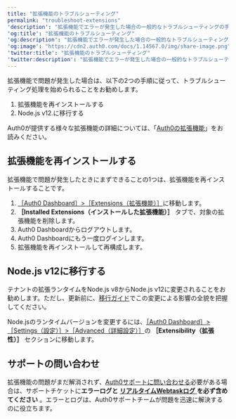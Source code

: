 ---
title: "拡張機能のトラブルシューティング"
permalink: "troubleshoot-extensions"
'description': "拡張機能でエラーが発生した場合の一般的なトラブルシューティングの手順について説明します。"
'og:title': "拡張機能のトラブルシューティング"
'og:description': "拡張機能でエラーが発生した場合の一般的なトラブルシューティングの手順について説明します。"
'og:image': "https://cdn2.auth0.com/docs/1.14567.0/img/share-image.png"
'twitter:title': "拡張機能のトラブルシューティング"
'twitter:description': "拡張機能でエラーが発生した場合の一般的なトラブルシューティングの手順について説明します。"
---

拡張機能で問題が発生した場合は、以下の2つの手順に従って、トラブルシューティング処理を始められることをお勧めします。

1. 拡張機能を再インストールする
2. Node.js v12.に移行する

Auth0が提供する様々な拡張機能の詳細については、「[Auth0の拡張機能](/ja-jp/customize/extensions)」をお読みください。

## 拡張機能を再インストールする

拡張機能で問題が発生したときにまずできることの1つは、拡張機能を再インストールすることです。

1. [［Auth0 Dashboard］>［Extensions（拡張機能）］](https://manage.auth0.com/#/extensions)に移動します。
2. **［Installed Extensions（インストールした拡張機能）］** タブで、対象の拡張機能を削除します。
3. Auth0 Dashboardからログアウトします。
4. Auth0 Dashboardにもう一度ログインします。
5. 拡張機能を再インストールして再構成します。

## Node.js v12に移行する

テナントの拡張ランタイムをNode.js v8からNode.js v12に変更されることをお勧めします。ただし、更新前に、[移行ガイド](/ja-jp/troubleshoot/product-lifecycle/past-migrations/migrate-to-nodejs-12)でこの変更による影響の全貌を把握してください。

Node.jsのランタイムバージョンを変更するには、[［Auth0 Dashboard］>［Settings（設定）］>［Advanced（詳細設定）］](https://manage.auth0.com/#/tenant/advanced)の **［Extensibility（拡張性）］** セクションに移動します。

## サポートの問い合わせ

拡張機能の問題がまだ解消されず、[Auth0サポートに問い合わせる](https://support.auth0.com)必要がある場合は、サポートチケットに**エラーログと** [**リアルタイムWebtaskログ** ](/ja-jp/customize/extensions/real-time-webtask-logs)**を必ず含めてください** 。エラーとログは、Auth0サポートチームが問題を迅速に解決するのに役立ちます。